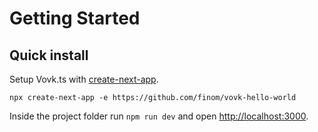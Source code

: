 

# Getting Started

## Quick install


<InstallSteps />

Setup Vovk.ts with [create-next-app](https://www.npmjs.com/package/create-next-app).

```
npx create-next-app -e https://github.com/finom/vovk-hello-world
```

Inside the project folder run `npm run dev` and open [http://localhost:3000](http://localhost:3000).

